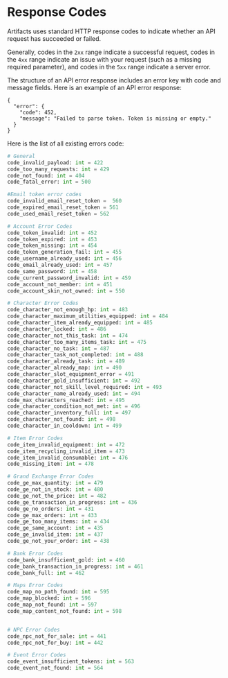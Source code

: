 # Response Codes
Artifacts uses standard HTTP response codes to indicate whether an API request has succeeded or failed.
 
Generally, codes in the `2xx` range indicate a successful request, codes in the `4xx` range indicate  an issue with your request (such as a missing required parameter), and codes in the `5xx` range indicate a server error.

The structure of an API error response includes an error key with code and message fields. Here is an example of an API error response:

```http filename="Response example"
{
  "error": {
    "code": 452,
    "message": "Failed to parse token. Token is missing or empty."
  }
}
```

Here is the list of all existing errors code:

```python filename="Errors code" copy
# General
code_invalid_payload: int = 422
code_too_many_requests: int = 429
code_not_found: int = 404
code_fatal_error: int = 500

#Email token error codes
code_invalid_email_reset_token =  560
code_expired_email_reset_token = 561
code_used_email_reset_token = 562

# Account Error Codes
code_token_invalid: int = 452
code_token_expired: int = 453
code_token_missing: int = 454
code_token_generation_fail: int = 455
code_username_already_used: int = 456
code_email_already_used: int = 457
code_same_password: int = 458
code_current_password_invalid: int = 459
code_account_not_member: int = 451
code_account_skin_not_owned: int = 550

# Character Error Codes
code_character_not_enough_hp: int = 483
code_character_maximum_utilities_equipped: int = 484
code_character_item_already_equipped: int = 485
code_character_locked: int = 486
code_character_not_this_task: int = 474
code_character_too_many_items_task: int = 475
code_character_no_task: int = 487
code_character_task_not_completed: int = 488
code_character_already_task: int = 489
code_character_already_map: int = 490
code_character_slot_equipment_error = 491
code_character_gold_insufficient: int = 492
code_character_not_skill_level_required: int = 493
code_character_name_already_used: int = 494
code_max_characters_reached: int = 495
code_character_condition_not_met: int = 496
code_character_inventory_full: int = 497
code_character_not_found: int = 498
code_character_in_cooldown: int = 499

# Item Error Codes
code_item_invalid_equipment: int = 472
code_item_recycling_invalid_item = 473
code_item_invalid_consumable: int = 476
code_missing_item: int = 478

# Grand Exchange Error Codes
code_ge_max_quantity: int = 479
code_ge_not_in_stock: int = 480
code_ge_not_the_price: int = 482
code_ge_transaction_in_progress: int = 436
code_ge_no_orders: int = 431
code_ge_max_orders: int = 433
code_ge_too_many_items: int = 434
code_ge_same_account: int = 435
code_ge_invalid_item: int = 437
code_ge_not_your_order: int = 438

# Bank Error Codes
code_bank_insufficient_gold: int = 460
code_bank_transaction_in_progress: int = 461
code_bank_full: int = 462

# Maps Error Codes
code_map_no_path_found: int = 595
code_map_blocked: int = 596
code_map_not_found: int = 597
code_map_content_not_found: int = 598


# NPC Error Codes
code_npc_not_for_sale: int = 441
code_npc_not_for_buy: int = 442

# Event Error Codes
code_event_insufficient_tokens: int = 563
code_event_not_found: int = 564
```